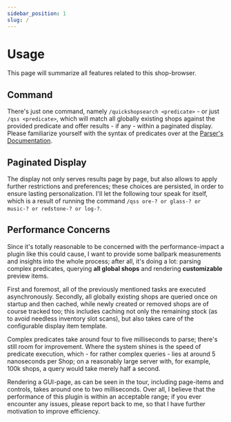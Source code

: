 ```yaml
---
sidebar_position: 1
slug: /
---
```



# Usage

This page will summarize all features related to this shop-browser.

## Command

There's just one command, namely `/quickshopsearch <predicate>` - or just `/qss <predicate>`, which will match all globally existing shops against the provided predicate and offer results - if any - within a paginated display. Please familiarize yourself with the syntax of predicates over at the [Parser's Documentation](https://blvckbytes.github.io/docs-item-predicate-parser).

## Paginated Display

The display not only serves results page by page, but also allows to apply further restrictions and preferences; these choices are persisted, in order to ensure lasting personalization. I'll let the following tour speak for itself, which is a result of running the command `/qss ore-? or glass-? or music-? or redstone-? or log-?`.

<ReactPlayer playing loop controls url='ui_tour.mp4' />

## Performance Concerns

Since it's totally reasonable to be concerned with the performance-impact a plugin like this could cause, I want to provide some ballpark measurements and insights into the whole process; after all, it's doing a lot: parsing complex predicates, querying **all global shops** and rendering **customizable** preview items.

First and foremost, all of the previously mentioned tasks are executed asynchronously. Secondly, all globally existing shops are queried once on startup and then cached, while newly created or removed shops are of course tracked too; this includes caching not only the remaining stock (as to avoid needless inventory slot scans), but also takes care of the configurable display item template.

Complex predicates take around four to five milliseconds to parse; there's still room for improvement. Where the system shines is the speed of predicate execution, which - for rather complex queries - lies at around 5 nanoseconds per Shop; on a reasonably large server with, for example, 100k shops, a query would take merely half a second.

Rendering a GUI-page, as can be seen in the tour, including page-items and controls, takes around one to two milliseconds. Over all, I believe that the performance of this plugin is within an acceptable range; if you ever encounter any issues, please report back to me, so that I have further motivation to improve efficiency.